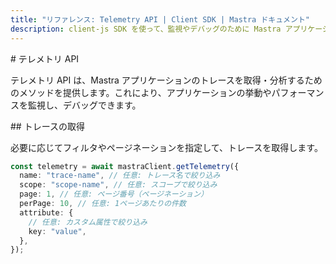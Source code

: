 ```yaml
---
title: "リファレンス: Telemetry API | Client SDK | Mastra ドキュメント"
description: client-js SDK を使って、監視やデバッグのために Mastra アプリケーションのトレースを取得・分析する方法を学びます。
---
```


<div id="telemetry-api">
  # テレメトリ API
</div>

テレメトリ API は、Mastra アプリケーションのトレースを取得・分析するためのメソッドを提供します。これにより、アプリケーションの挙動やパフォーマンスを監視し、デバッグできます。

<div id="getting-traces">
  ## トレースの取得
</div>

必要に応じてフィルタやページネーションを指定して、トレースを取得します。

```typescript
const telemetry = await mastraClient.getTelemetry({
  name: "trace-name", // 任意: トレース名で絞り込み
  scope: "scope-name", // 任意: スコープで絞り込み
  page: 1, // 任意: ページ番号（ページネーション）
  perPage: 10, // 任意: 1ページあたりの件数
  attribute: {
    // 任意: カスタム属性で絞り込み
    key: "value",
  },
});
```

